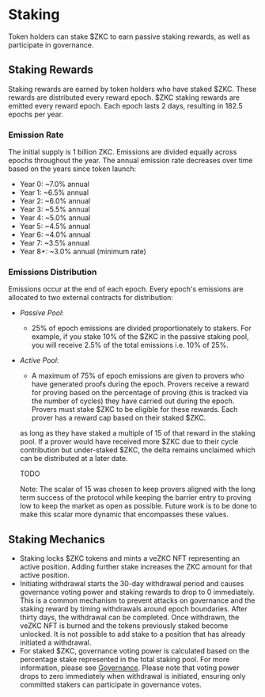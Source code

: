 # Staking

Token holders can stake $ZKC to earn passive staking rewards, as well as participate in governance. 

## Staking Rewards

Staking rewards are earned by token holders who have staked $ZKC. These rewards are distributed every reward epoch. $ZKC staking rewards are emitted every reward epoch. Each epoch lasts 2 days, resulting in 182.5 epochs per year.

### Emission Rate

The initial supply is 1 billion ZKC. Emissions are divided equally across epochs throughout the year. The annual emission rate decreases over time based on the years since token launch:

* Year 0: ~7.0% annual  
* Year 1: ~6.5% annual  
* Year 2: ~6.0% annual  
* Year 3: ~5.5% annual  
* Year 4: ~5.0% annual  
* Year 5: ~4.5% annual  
* Year 6: ~4.0% annual  
* Year 7: ~3.5% annual  
* Year 8+: ~3.0% annual (minimum rate)

### Emissions Distribution

Emissions occur at the end of each epoch. Every epoch's emissions are allocated to two external contracts for distribution:

- *Passive Pool*:
    - 25% of epoch emissions are divided proportionately to stakers. For example, if you stake 10% of the $ZKC in the passive staking pool, you will receive 2.5% of the total emissions i.e. 10% of 25%.

- *Active Pool*:
    - A maximum of 75% of epoch emissions are given to provers who have generated proofs during the epoch. Provers receive a reward for proving based on the percentage of proving (this is tracked via the number of cycles) they have carried out during the epoch. Provers must stake $ZKC to be eligible for these rewards. Each prover has a reward cap based on their staked $ZKC.
    
    as long as they have staked a multiple of 15 of that reward in the staking pool. If a prover would have received more $ZKC due to their cycle contribution but under-staked $ZKC, the delta remains unclaimed which can be distributed at a later date.

    TODO

    Note: The scalar of 15 was chosen to keep provers aligned with the long term success of the protocol while keeping the barrier entry to proving low to keep the market as open as possible. Future work is to be done to make this scalar more dynamic that encompasses these values.

## Staking Mechanics

- Staking locks $ZKC tokens and mints a veZKC NFT representing an active position. Adding further stake increases the ZKC amount for that active position.
- Initiating withdrawal starts the 30-day withdrawal period and causes governance voting power and staking rewards to drop to 0 immediately. This is a common mechanism to prevent attacks on governance and the staking reward by timing withdrawals around epoch boundaries. After thirty days, the withdrawal can be completed. Once withdrawn, the veZKC NFT is burned and the tokens previously staked become unlocked. It is not possible to add stake to a position that has already initiated a withdrawal.
- For staked $ZKC, governance voting power is calculated based on the percentage stake represented in the total staking pool. For more information, please see [Governance](/zkc/governance). Please note that voting power drops to zero immediately when withdrawal is initiated, ensuring only committed stakers can participate in governance votes.
